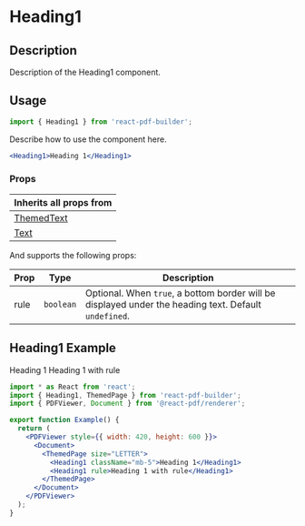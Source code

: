 

<Meta title="Documentation/Components/Typography/Heading1" />

<h1>Heading1</h1>

## Description

Description of the Heading1 component.

## Usage

```jsx
import { Heading1 } from 'react-pdf-builder';
```

Describe how to use the component here.

```jsx
<Heading1>Heading 1</Heading1>
```

### Props

| Inherits all props from                                                                                                                                                   |
| ------------------------------------------------------------------------------------------------------------------------------------------------------------------------- |
| [ThemedText](https://justinmahar.github.io/react-pdf-builder/?path=/docs/documentation-components-basics-themedtext--docs) |
| [Text](https://react-pdf.org/components#text)                                                                              |

And supports the following props:

| Prop | Type      | Description                                                                                           |
| ---- | --------- | ----------------------------------------------------------------------------------------------------- |
| rule | `boolean` | Optional. When `true`, a bottom border will be displayed under the heading text. Default `undefined`. |

## Heading1 Example

<DocsPDF>
  <Heading1 className="mb-5">Heading 1</Heading1>
  <Heading1 rule>Heading 1 with rule</Heading1>
</DocsPDF>

```jsx
import * as React from 'react';
import { Heading1, ThemedPage } from 'react-pdf-builder';
import { PDFViewer, Document } from '@react-pdf/renderer';

export function Example() {
  return (
    <PDFViewer style={{ width: 420, height: 600 }}>
      <Document>
        <ThemedPage size="LETTER">
          <Heading1 className="mb-5">Heading 1</Heading1>
          <Heading1 rule>Heading 1 with rule</Heading1>
        </ThemedPage>
      </Document>
    </PDFViewer>
  );
}
```
